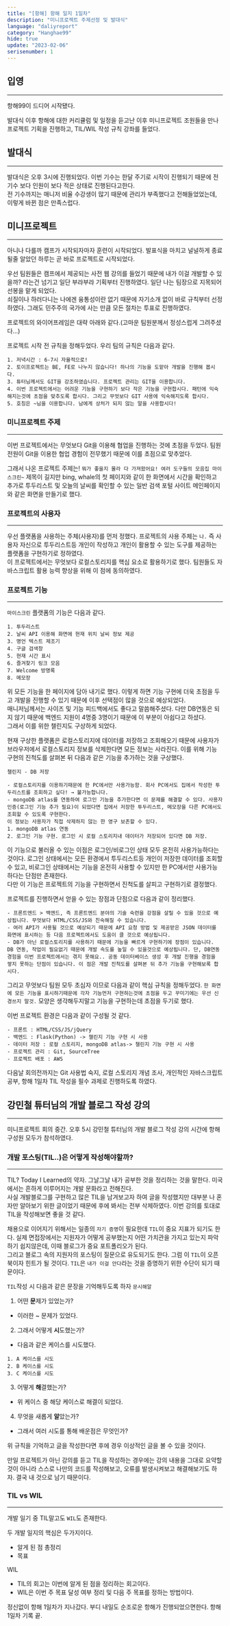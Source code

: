 ```yaml
---
title: "[항해] 항해 일지 1일차"
description: "미니프로젝트 주제선정 및 발대식"
language: "daliyreport"
category: "Hanghae99"
hide: true
update: "2023-02-06"
serisenumber: 1
---
```

## 입영
---
항해99이 드디어 시작됐다.

발대식 이후 항해에 대한 커리큘럼 및 일정을 듣고난 이후 미니프로젝트 조원들을 만나 프로젝트 기획을 진행하고, TIL/WIL 작성 규칙 강좌를 들었다.

## 발대식
---
발대식은 오후 3시에 진행되었다.
이번 기수는 한달 주기로 시작이 진행되기 때문에 전 기수 보다 인원이 보다 적은 상태로 진행된다고한다.  
전 기수까지는 매니저 비율 수강생이 많기 때문에 관리가 부족했다고 전해들었었는데, 이렇게 바뀐 점은 만족스럽다.

## 미니프로젝트
---
아니나 다를까 캠프가 시작되자마자 훈련이 시작되었다.
발표식을 마치고 널널하게 종료될줄 알았던 하루는 곧 바로 프로젝트로 시작되었다.  

우선 팀원들은 캠프에서 제공되는 사전 웹 강의를 들었기 때문에 내가 이걸 개발할 수 있을까? 라는건 넘기고 일단 부랴부랴 기획부터 진행하였다. 일단 나는 팀장으로 지목되어 선봉을 맡게 되었다.  
쇠질이나 하러다니는 나에겐 융통성이란 없기 때문에 자기소개 없이 바로 규칙부터 선정하였다. 그래도 민주주의 국가에 사는 만큼 모든 절차는 투표로 진행하였다.  

프로젝트의 와이어프레임은 대략 아래와 같다.(고마운 팀원분께서 정성스럽게 그려주셨다...)

프로젝트 시작 전 규칙을 정해두었다. 우리 팀의 규칙은 다음과 같다.
```text
1. 저녁시간 : 6-7시 자율적으로!
2. 토이프로젝트는 BE, FE로 나누지 않습니다! 하나의 기능을 도맡아 개발을 진행해 봅시다.
3. 튜터님께서도 GIT을 강조하였습니다. 프로젝트 관리는 GIT을 이용합니다.
4. 이번 프로젝트에서는 어려운 기능을 구현하기 보다 작은 기능을 구현합시다. 패턴에 익숙해지는것에 초점을 맞추도록 합시다. 그리고 무엇보다 GIT 사용에 익숙해지도록 합시다.
5. 호칭은 ~님을 이용합니다. 남에게 상처가 되지 않는 말을 사용합시다!
```

### 미니프로젝트 주제
---
이번 프로젝트에서는 무엇보다 Git을 이용해 협업을 진행하는 것에 초점을 두었다. 팀원 전원이 Git을 이용한 협업 경험이 전무했기 때문에 이를 초점으로 맞추었다.  

그래서 나온 프로젝트 주제는! `뭐가 좋을지 몰라 다 가져왔어요! 여러 도구들의 모음집 마이스크린~` 제목이 길지만 bing, whale의 첫 페이지와 같이 한 화면에서 시간을 확인하고 추가로 투두리스트 및 오늘의 날씨를 확인할 수 있는 일반 검색 포털 사이트 메인페이지와 같은 화면을 만들기로 했다.

### 프로젝트의 사용자
---
우선 플랫폼을 사용하는 주체(사용자)를 먼저 정했다. 프로젝트의 사용 주체는 `나.` 즉 사용자 자신으로 투두리스트등 개인이 작성하고 개인이 활용할 수 있는 도구를 제공하는 플랫폼을 구현하기로 정하였다.  
이 프로젝트에서는 무엇보다 로컬스토리지를 핵심 요소로 활용하기로 했다. 팀원들도 자바스크립트 활용 능력 향상을 위해 이 점에 동의하였다.

### 프로젝트 기능
---
`마이스크린` 플랫폼의 기능은 다음과 같다.
```text
1. 투두리스트
2. 날씨 API 이용해 화면에 현재 위치 날씨 정보 제공
3. 명언 텍스트 제조기
4. 구글 검색창
5. 현재 시간 표시
6. 즐겨찾기 링크 모음
7. Welcome 방명록
8. 메모장
```
위 모든 기능을 한 페이지에 담아 내기로 했다. 이렇게 하면 기능 구현에 더욱 초점을 두고 개발을 진행할 수 있기 때문에 이후 선택점이 많을 것으로 예상되었다.  
매니저님께서는 사이즈 및 기능 피드백에서도 좋다고 말씀해주셨다. 다만 DB연동은 되지 않기 때문에 백엔드 지원이 4명중 3명이기 때문에 이 부분이 아쉽다고 하셨다.  
그래서 이를 위한 챌린지도 구상하게 되었다.  

현재 구상한 플랫폼은 로컬스토리지에 데이터를 저장하고 조회해오기 때문에 사용자가 브라우저에서 로컬스토리지 정보를 삭제한다면 모든 정보는 사라진다. 이를 위해 기능 구현의 진척도를 살펴본 뒤 다음과 같은 기능을 추가하는 것을 구상했다.
```text
챌린지 - DB 저장

- 로컬스토리지를 이용하기때문에 한 PC에서만 사용가능함. 회사 PC에서도 집에서 작성한 투두리스트를 조회하고 싶다! → 불가능합니다.
- mongoDB atlas를 연동하여 로그인 기능을 추가한다면 이 문제를 해결할 수 있다. 사용자 인증(로그인 기능 추가 필요)이 되었다면 집에서 저장한 투두리스트, 메모장을 다른 PC에서도 조회할 수 있도록 구현한다.
이 정보는 사용자가 직접 삭제하지 않는 한 영구 보존할 수 있다.
1. mongoDB atlas 연동
2. 로그인 기능 구현. 로그인 시 로컬 스토리지내 데이터가 저장되어 있다면 DB 저장.
```
이 기능으로 불러올 수 있는 이점은 로그인/비로그인 상태 모두 온전히 사용가능하다는 것이다. 로그인 상태에서는 모든 환경에서 투두리스트등 개인이 저장한 데이터를 조회할 수 있고, 비로그인 상태에서는 기능을 온전히 사용할 수 있지만 한 PC에서만 사용가능하다는 단점만 존재한다.  
다만 이 기능은 프로젝트의 기능을 구현하면서 진척도를 살피고 구현하기로 결정했다.  

프로젝트를 진행하면서 얻을 수 있는 장점과 단점으로 다음과 같이 정리했다.
```text
- 프론트엔드 > 백엔드, 즉 프론트엔드 분야의 기술 숙련을 강점을 살릴 수 있을 것으로 예상됩니다. 무엇보다 HTML/CSS/JS와 친숙해질 수 있습니다.
- 여러 API가 사용될 것으로 예상되기 때문에 API 요청 방법 및 제공받은 JSON 데이터를 화면에 표시하는 등 다음 프로젝트에서도 도움이 클 것으로 예상됩니다.
- DB가 아닌 로컬스토리지를 사용하기 때문에 기능을 빠르게 구현하기에 장점이 있습니다. DB 연동, 작업이 필요없기 때문에 개발 속도를 높일 수 있을것으로 예상됩니다. 단, DB연동 경험을 이번 프로젝트에서는 겪지 못해요.. 공동 데이터베이스 생성 후 개발 진행을 경험을 쌓지 못하는 단점이 있습니다. 이 점은 개발 진척도를 살펴본 뒤 추가 기능을 구현해보록 합시다.
```

그리고 무엇보다 팀원 모두 초심자 이므로 다음과 같이 핵심 규칙을 정해두었다. `한 화면에 모든 기능을 표시하기때문에 각자 기능먼저 구현하는것에 초점을 두고 꾸미기에는 우선 신경쓰지 말것.` 모양은 생각해두지말고 기능을 구현하는데 초점을 두기로 했다.

이번 프로젝트 환경은 다음과 같이 구성될 것 같다.
```text
- 프론트 : HTML/CSS/JS/jQuery
- 백엔드 : Flask(Python) -> 챌린지 기능 구현 시 사용
- 데이터 저장 : 로컬 스토리지, mongoDB atlas-> 챌린지 기능 구현 시 사용
- 프로젝트 관리 : Git, SourceTree
- 프로젝트 배포 : AWS
```

다음날 회의전까지는 Git 사용법 숙지, 로컬 스토리지 개념 조사, 개인적인 자바스크립트 공부, 항해 1일차 TIL 작성을 필수 과제로 진행하도록 하였다.

## 강민철 튜터님의 개발 블로그 작성 강의
---
미니프로젝트 회의 중간. 오후 5시 강민철 튜터님의 개발 블로그 작성 강의 시간에 항해 구성원 모두가 참석하였다.  

### 개발 포스팅(TIL..)은 어떻게 작성해야할까?
---
TIL? Today I Learned의 약자. 그날그날 내가 공부한 것을 정리하는 것을 말한다. 미국에서는 흔하게 이루어지는 개발 문화라고 전해진다.  
사실 개발블로그를 구현하고 많은 TIL을 남겨보고자 하여 글을 작성했지만 대부분 나 혼자만 알아보기 위한 글이었기 때문에 후에 봐서는 전부 삭제하였다. 이번 강의를 토대로 TIL을 작성해보면 좋을 것 같다.

채용으로 이어지기 위해서는 일종의 `자기 증명`이 필요한데 `TIL`이 중요 지표가 되기도 한다. 실제 면접장에서는 지원자가 어떻게 공부했는지 어떤 가치관을 가지고 있는지 파악하기 쉽지않은데, 이때 블로그가 중요 포트폴리오가 된다.  
그리고 블로그 속의 지원자의 포스팅이 질문으로 유도되기도 한다. 그럼 이 `TIL`이 오픈북이자 힌트가 될 것이다. `TIL`은 `내가 이걸 안다`라는 것을 증명하기 위한 수단이 되기 때문이다.

`TIL`작성 시 다음과 같은 문장을 기억해두도록 하자 `문시해알`

1. 어떤 **문**제가 있었는가?  
- 이러한 ~ 문제가 있었다.
2. 그래서 어떻게 **시**도했는가?  
- 다음과 같은 케이스를 시도했다.
```text
1. A 케이스를 시도
2. B 케이스를 시도
3. C 케이스를 시도
```
3. 어떻게 **해**결했는가?  
- 위 케이스 중 해당 케이스로 해결이 되었다.
4. 무엇을 새롭게 **알**았는가?  
- 그래서 여러 시도를 통해 배운점은 무엇인가?

위 규칙을 기억하고 글을 작성한다면 후에 경우 이상적인 글을 볼 수 있을 것이다.

만일 프로젝트가 아닌 강의를 듣고 TIL을 작성하는 경우에는 강의 내용을 그대로 요약할 것이 아니라 스스로 나만의 코드를 작성해보고, 오류를 발생시켜보고 해결해보기도 하자. 결국 내 것으로 남기 때문이다.

### TIL vs WIL
---
개발 일기 중 TIL말고도 `WIL`도 존재한다.

두 개발 일지의 핵심은 두가지이다.
- 알게 된 점 총정리
- 목표

WIL
- TIL의 회고는 이번에 알게 된 점을 정리하는 회고이다.
- WIL은 이번 주 목표 달성 여부 정리 및 다음 주 목표를 정하는 방법이다.

정신없이 항해 1일차가 지나갔다. 부디 내일도 순조로운 항해가 진행되었으면한다. 항해 1일차 기록 끝.